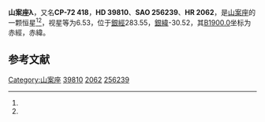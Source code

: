 {{Starbox begin
| name = 山案座λ
}}
{{Starbox observe
| epoch = [[J2000.0|J2000.0]]
| constell = [[山案座|山案座]]<ref name=SIMBAD>{{cite web
 | url=http://simbad.u-strasbg.fr/simbad/sim-id?Ident=HR+2062
 | title=Pulsating variable Star
 | publisher=Centre de Données astronomiques de Strasbourg
 | work=SIMBAD
 | accessdate=2012-07-13
 | archive-date=2016-03-18
 | archive-url=https://web.archive.org/web/20160318181032/http://simbad.u-strasbg.fr/simbad/sim-id?Ident=HR+2062
 | dead-url=no
 }}</ref><ref name=DATA>{{cite web
 | url=http://vizier.u-strasbg.fr/viz-bin/VizieR-5?-out.add=.&-source=5050&-corr=PK=HR&-out.max=9999&HR=2062
 | title =VizieR Detailed Page
 | accessdate=2012-07-13}}</ref>
| 星官 = 
| ra = {{RA|5|47|48.1}}<ref name=SIMBAD /><ref name=DATA />
| dec = {{DEC|-72|42|8}}<ref name=SIMBAD /><ref name=DATA />
| appmag_v = 6.53<ref name=SIMBAD /><ref name=DATA />
}}
{{Starbox character
| class = K0III<ref name=SIMBAD /><ref name=DATA />
| b-v = 1.08<ref name=SIMBAD /><ref name=DATA />
| u-b = 0.97<ref name=SIMBAD /><ref name=DATA />
| r-i = <ref name=SIMBAD /><ref name=DATA />
| variable = 
}}
{{Starbox astrometry
| radial_v = 0.97
| prop_mo_ra = 15
| parallax = 
| p_error = 
}}
{{Starbox catalog
| names =CP-72 418，[[SAO星表|SAO]] 256239，[[HD星表|HD]] 39810，[[HR星表|HR]] 2062}}
{{Starbox reference |Simbad=HR+2062}}
{{Starbox end}}

'''山案座λ'''，又名'''CP-72 418'''，'''HD 39810'''、'''SAO 256239'''、'''HR 2062'''，是[[山案座|山案座]]的一颗恒星<ref name=SIMBAD /><ref name=DATA />，视星等为6.53，位于[[銀道座標系|銀經]]283.55，[[銀道座標系|銀緯]]-30.52，其[[B1900.0|B1900.0]]坐标为赤經{{RA|5|49|50}}，赤緯{{DEC|-72|-30.52|49}}。

== 参考文献 ==
{{reflist}}

{{star-stub}}

{{山案座恒星}}
[[Category:山案座|Category:山案座]]
[[Category:HD和HDE天體|39810]]
[[Category:HR天體|2062]]
[[Category:SAO天體|256239]]